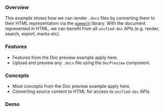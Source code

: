 

### Overview

This example shows how we can render `.docx` files by converting them to their HTML representation via the [`mammoth`][mammoth] library.  With the document represented in HTML, we can benefit from all `unified-doc` APIs (e.g. render, search, export, marks etc).

<SourceCode source="examples/docx" />

### Features
- Features from the <Link to="/examples/doc-preview">Doc preview</Link> example apply here.
- Upload and preview any `.docx` file using the `DocPreview` component.

### Concepts
- Most concepts from the <Link to="/examples/doc-preview">Doc preview</Link> example apply here.
- Converting source content to HTML for access to `unified-doc` APIs.

### Demo

<DocxExample />

<!-- Definitions -->
[mammoth]: https://github.com/mwilliamson/mammoth.js
